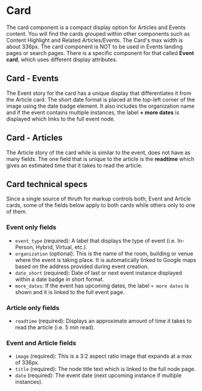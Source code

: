 
<Meta of={CardStories} />

# Card

The card component is a compact display option for Articles and Events content.
You will find the cards grouped within other components such as Content Highlight
and Related Articles/Events. The Card's max width is about 336px.
The card component is NOT to be used in Events landing pages or search pages.  There
is a specific component for that called **Event card**, which uses different display attributes.

## Card - Events

The Event story for the card has a unique display that differentiates it from the Article card.
The short date format is placed at the top-left corner of the image using the date badge element.
It also includes the organization name and if the event contains multiple instances, the label
**+ more dates** is displayed which links to the full event node.

<Story of={CardStories.EventCard} />

## Card - Articles

The Article story of the card while is similar to the event, does not have as many fields. The one field that
is unique to the article is the **readtime** which gives an estimated time that it takes to read the article.

<Story of={CardStories.ArticleCard} />

## Card technical specs

Since a single source of thruth for markup controls both, Event and Article cards, some of the fields below
apply to both cards while others only to one of them.

### Event only fields

* `event_type` (required): A label that displays the type of event (i.e. In-Person, Hybrid, Virtual, etc.).
* `organization` (optional): This is the name of the room, building or venue where the event is taking place.  It is automatically linked to Google maps based on the address provided during event creation.
* `date_short` (required): Date of last or next event instance displayed within a date badge in short format.
* `more_dates`: If the event has upcoming dates, the label `+ more dates` is shown and it is linked to the full event page.

### Article only fields

* `readtime` (required): Displays an approximate amount of time it takes to read the article (i.e. 5 min read).

### Event and Article fields

* `image` (required): This is a 3:2 aspect ratio image that expands at a max of 336px.
* `title` (required): The node title text which is linked to the full node page.
* `date` (required): The event date (next upcoming instance if multiple instances).
